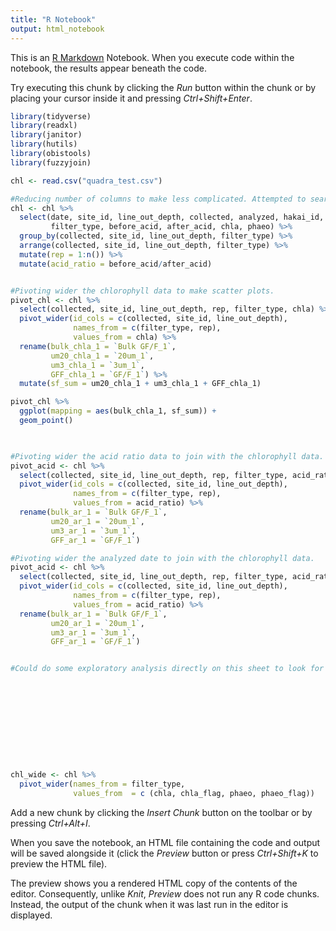 ```yaml
---
title: "R Notebook"
output: html_notebook
---
```


This is an [R Markdown](http://rmarkdown.rstudio.com) Notebook. When you execute code within the notebook, the results appear beneath the code. 

Try executing this chunk by clicking the *Run* button within the chunk or by placing your cursor inside it and pressing *Ctrl+Shift+Enter*. 


```r
library(tidyverse)
library(readxl)
library(janitor)
library(hutils)
library(obistools)
library(fuzzyjoin)
```

```r
chl <- read.csv("quadra_test.csv")

#Reducing number of columns to make less complicated. Attempted to search for duplicates, but counts samples collected at same site hours apart as duplicates. This occurred at QU39, 2020-06-22, when then collected samples at different tidal cycles. In theory, the collected times should be different even for duplicates, so could I just separate and merge samples based on collected time rather than date and ignore the duplicate issue for now? Trying with collected to see if there are any duplicated collected times - in itself, these may indicate a data problem (explain, examples: 1) QU39, 2020-03-06, 20m, the GFF sample is missing and; 2) QU39, 2020-05-26, 100m, this sample has the exact same values, so not a duplicate but a double entry likely due to pressure transducer issue and this should be fixed on the portal).
chl <- chl %>% 
  select(date, site_id, line_out_depth, collected, analyzed, hakai_id,
         filter_type, before_acid, after_acid, chla, phaeo) %>% 
  group_by(collected, site_id, line_out_depth, filter_type) %>% 
  arrange(collected, site_id, line_out_depth, filter_type) %>% 
  mutate(rep = 1:n()) %>% 
  mutate(acid_ratio = before_acid/after_acid)


#Pivoting wider the chlorophyll data to make scatter plots.
pivot_chl <- chl %>% 
  select(collected, site_id, line_out_depth, rep, filter_type, chla) %>% 
  pivot_wider(id_cols = c(collected, site_id, line_out_depth),
              names_from = c(filter_type, rep), 
              values_from = chla) %>%
  rename(bulk_chla_1 = `Bulk GF/F_1`,
         um20_chla_1 = `20um_1`,
         um3_chla_1 = `3um_1`,
         GFF_chla_1 = `GF/F_1`) %>% 
  mutate(sf_sum = um20_chla_1 + um3_chla_1 + GFF_chla_1)
```


```r
pivot_chl %>% 
  ggplot(mapping = aes(bulk_chla_1, sf_sum)) +
  geom_point()
  



```


```r
#Pivoting wider the acid ratio data to join with the chlorophyll data.
pivot_acid <- chl %>% 
  select(collected, site_id, line_out_depth, rep, filter_type, acid_ratio) %>% 
  pivot_wider(id_cols = c(collected, site_id, line_out_depth),
              names_from = c(filter_type, rep), 
              values_from = acid_ratio) %>%
  rename(bulk_ar_1 = `Bulk GF/F_1`,
         um20_ar_1 = `20um_1`,
         um3_ar_1 = `3um_1`,
         GFF_ar_1 = `GF/F_1`)

#Pivoting wider the analyzed date to join with the chlorophyll data.
pivot_acid <- chl %>% 
  select(collected, site_id, line_out_depth, rep, filter_type, acid_ratio) %>% 
  pivot_wider(id_cols = c(collected, site_id, line_out_depth),
              names_from = c(filter_type, rep), 
              values_from = acid_ratio) %>%
  rename(bulk_ar_1 = `Bulk GF/F_1`,
         um20_ar_1 = `20um_1`,
         um3_ar_1 = `3um_1`,
         GFF_ar_1 = `GF/F_1`)


#Could do some exploratory analysis directly on this sheet to look for weird values. Separate by station, depth, filter size etc...
  










chl_wide <- chl %>% 
  pivot_wider(names_from = filter_type,
              values_from  = c (chla, chla_flag, phaeo, phaeo_flag))
```


Add a new chunk by clicking the *Insert Chunk* button on the toolbar or by pressing *Ctrl+Alt+I*.

When you save the notebook, an HTML file containing the code and output will be saved alongside it (click the *Preview* button or press *Ctrl+Shift+K* to preview the HTML file).

The preview shows you a rendered HTML copy of the contents of the editor. Consequently, unlike *Knit*, *Preview* does not run any R code chunks. Instead, the output of the chunk when it was last run in the editor is displayed.
